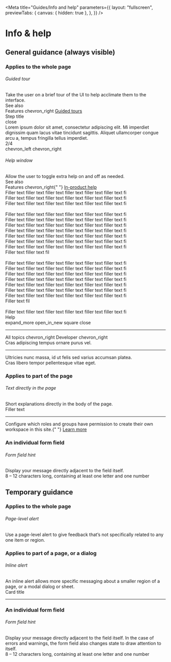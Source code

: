 <!-- info-and-help.stories.mdx -->


<Meta
  title="Guides/Info and help"
  parameters={{
    layout: "fullscreen",
    previewTabs: {
      canvas: { hidden: true },
    },
  }}
/>

<style>{`
  .item {
    display: flex;
    width: 100%;
  }
  .left {
    width: 30%;
  }
  .right {
    width: 70%;
  }
  .td-alert-container {
    width: 552px;
    margin-left: 64px;
  }
  .step-title {
    width: 304px;
    height: 208px;
    background-color: #B0BEC5;
    border-radius: 8px;
    color: var(--mdc-theme-text-primary-on-background);
    position: relative;
    display: flex;
    flex-direction: column;
    padding: 16px;
    margin-left: 180px;
    box-shadow: 0px 16px 24px rgba(0, 0, 0, 0.14), 0px 6px 30px rgba(0, 0, 0, 0.12), 0px 8px 10px rgba(0, 0, 0, 0.2);
  }
  .triangle {
    position: absolute;
    width: 24px;
    height: 24px;
    transform: rotate(45deg);
    left: -13px; 
    top: 104px;
    background-color: #B0BEC5;
    border-color: transparent transparent var(--mdc-theme-border) var(--mdc-theme-border);
  }
  .toolbar {
    display: flex;
    justify-content: space-between;
    padding: 16px;
  }
  .toolbar > div:first-of-type {
    font-family: var(--mdc-typography-subtitle2-font-family);
    font-size: var(--mdc-typography-subtitle2-font-size);
    font-weight: var(--mdc-typography-subtitle2-font-weight);
    line-height: var(--mdc-typography-subtitle2-line-height);
    color: var(--mdc-theme-text-primary-on-background);
  }
  .action-bar {
    display: flex;
    justify-content: space-between;
    margin-top: 16px;
  }
  .action-bar > div:first-of-type {
    font-family: var(--mdc-typography-body1-font-family);
    font-size: var(--mdc-typography-body1-font-size);
    font-weight: var(--mdc-typography-body1-font-weight);
    line-height: var(--mdc-typography-body1-line-height);
    color: var(--mdc-theme-text-secondary-on-background);
  }
  .chevron-space {
    margin-right: 16px;
  }
  .see-also {
    width: 272px;
    height: 40px;
    border-radius: 8px;
    background-color: var(--mdc-theme-surface-primary-highlight);
    padding: 16px;
    display: flex;
    flex-direction: column;
    justify-content: center;
    margin-top: 16px;
  }
  .see-also > div {
    font-family: var(--mdc-typography-caption-font-family);
    font-size: var(--mdc-typography-caption-font-size);
    font-weight: var(--mdc-typography-caption-font-weight);
    line-height: var(--mdc-typography-caption-line-height);
  }
  span {
    display: flex;
    align-items: center;
  }
  span > td-icon {
    font-size: 16px;
  }
  .help-window-bg {
    margin-left: 24px;
    width: 632px;
    height: 560px;
    border-radius: 8px;
    border: solid 1px var(--mdc-theme-border);
    position: relative;
  }
  .help-window {
    width: 360px;
    height: 544px;
    border: solid 1px var(--mdc-theme-border);
    border-bottom: none;
    background-color: var(--mdc-theme-surface);
    position: absolute;
    right: 16px;
    bottom: 0;
    border-radius: 8px;
    border-bottom-left-radius: 0;
    border-bottom-right-radius: 0;
    overflow: hidden;
  }
  .help-window-crumbs {
    font-size: 12px;
  }
  .help-window-title {
    font-family: var(--mdc-typography-headline5-font-family);
    font-size: var(--mdc-typography-headline5-font-size);
    font-weight: var(--mdc-typography-headline5-font-weight);
    line-height: var(--mdc-typography-headline5-line-height);
    color: var(--mdc-theme-text-primary-on-background);
    margin-bottom: 8px;
  }
  .photo {
    width: 328px;
    height: 213px;
    background-color: var(--mdc-theme-border);
    border-radius: 8px;
    margin: 16px auto;
  }
  .skeleton-text {
    color: var(--mdc-theme-border) !important;
    letter-spacing: 0 !important;
  }
  .icon-container {
    display: flex;
    gap: 16px;
  }
  #title {
    font-family: var(--mdc-typography-headline6-font-family);
    font-size: var(--mdc-typography-headline6-font-size);
    font-weight: var(--mdc-typography-headline6-font-weight);
    line-height: var(--mdc-typography-headline6-line-height);
    color: var(--mdc-theme-text-primary-on-background);
  }
  .sbdocs .sbdocs-hr {
    margin-top: 0px;
    padding-bottom: 0;
  }
  .card {
    margin-left: 64px;
    width: 552px;
    height: 200px;
    border-radius: 8px;
    border-bottom-left-radius: 0;
    border-bottom-right-radius: 0;
    border: solid 1px var(--mdc-theme-border);
    border-bottom: none;
    background: linear-gradient(to bottom, var(--mdc-theme-surface), var(--mdc-theme-background));
  }
  .card-content {
    padding: 16px;
  }
  td-textfield {
    margin-left: 60px;
    width: 560px;
  }
  .relative {
    position: relative;
  }
  .helper-text {
    position: absolute;
    bottom: -24px;
    left: 76px;
    font-family: var(--mdc-typography-caption-font-family);
    font-size: var(--mdc-typography-caption-font-size);
    font-weight: var(--mdc-typography-caption-font-weight);
    line-height: var(--mdc-typography-caption-line-height);
  }
  .helper-text-error {
    bottom: 16px;
    color: var(--mdc-theme-error);
  }
  .textfield-neutral {
    --mdc-text-field-outlined-hover-border-color: var(--mdc-theme-border);
    --mdc-text-field-fill-color: var(--mdc-theme-border);
    --mdc-text-field-idle-line-color: var(--mdc-theme-border);
    --mdc-text-field-hover-line-color: var(--mdc-theme-border);
    --mdc-text-field-outlined-idle-border-color: var(--mdc-theme-border);
    --mdc-text-field-focused-label-color: var(--mdc-theme-border);
    --mdc-theme-primary: var(--mdc-theme-text-secondary-on-background);
  }
  .textfield-error {
    --mdc-text-field-outlined-hover-border-color: var(--mdc-theme-error);
    --mdc-text-field-fill-color: var(--mdc-theme-error);
    --mdc-text-field-idle-line-color: var(--mdc-theme-error);
    --mdc-text-field-hover-line-color: var(--mdc-theme-error);
    --mdc-text-field-outlined-idle-border-color: var(--mdc-theme-error);
    --mdc-text-field-focused-label-color: var(--mdc-theme-error);
    --mdc-theme-primary: var(--mdc-theme-error);
    --mdc-text-field-label-ink-color: var(--mdc-theme-error);
    --mdc-notched-outline-stroke-width: 2px;
  }
  .no-padding {
    padding: 0 0 16px 0;
  }
  .top-margin {
    margin-top: 8px;
  }
`}</style>

# Info & help

## General guidance (always visible)

### Applies to the whole page

###### Guided tour

<div class="item">
  <div class="left">
    <div>
      Take the user on a brief tour of the UI to help acclimate them to the
      interface.
    </div>
    <div class="see-also">
      <div>See also</div>
      <span>
        Features <td-icon>chevron_right</td-icon>
        <a
          href="https://www.figma.com/file/tDTc1JQZByIK0Igi6p1uky/Guided-tours?node-id=0%3A1"
          target="_blank"
        >
          Guided tours
        </a>
      </span>
    </div>
  </div>
  <div class="step-title right">
    <div class="toolbar no-padding">
      <div>Step title</div>
      <div>
        <td-icon>close</td-icon>
      </div>
    </div>
    Lorem ipsum dolor sit amet, consectetur adipiscing elit. Mi imperdiet dignissim
    quam lacus vitae tincidunt sagittis. Aliquet ullamcorper congue arcu a, tempus
    fringilla tellus imperdiet.
    <div class="action-bar">
      <div>2/4</div>
      <div>
        <td-icon class="chevron-space">chevron_left</td-icon>
        <td-icon>chevron_right</td-icon>
      </div>
    </div>
    <div class="triangle"></div>
  </div>
</div>

###### Help window

<div class="item">
  <div class="left">
    <div>Allow the user to toggle extra help on and off as needed.</div>
    <div class="see-also">
      <div>See also</div>
      <span>
        Features <td-icon>chevron_right</td-icon>{" "}
        <a
          href="https://www.figma.com/file/z3w5qXeAISPmBr4IOLAJ38/In-product-help?node-id=0%3A1"
          target="_blank"
        >
          In-product help
        </a>
      </span>
    </div>
  </div>
  <div class="right">
    <div class="help-window-bg">
      <div class="skeleton-text">Filler text filler text filler text filler text filler text filler text fi</div>
      <div class="skeleton-text">Filler text filler text filler text filler text filler text filler text fi</div>
      <div class="skeleton-text">Filler text filler text filler text filler text filler text filler text fi</div>
      <br />
      <div class="skeleton-text">Filler text filler text filler text filler text filler text filler text fi</div>
      <div class="skeleton-text">Filler text filler text filler text filler text filler text filler text fi</div>
      <div class="skeleton-text">Filler text filler text filler text filler text filler text filler text fi</div>
      <div class="skeleton-text">Filler text filler text filler text filler text filler text filler text fi</div>
      <div class="skeleton-text">Filler text filler text filler text filler text filler text filler text fi</div>
      <div class="skeleton-text">Filler text filler text filler text filler text filler text filler text fi</div>
      <div class="skeleton-text">Filler text filler text filler text filler text filler text filler text fi</div>
      <div class="skeleton-text">Filler text filler text fil</div>
      <br />
      <div class="skeleton-text">Filler text filler text filler text filler text filler text filler text fi</div>
      <div class="skeleton-text">Filler text filler text filler text filler text filler text filler text fi</div>
      <div class="skeleton-text">Filler text filler text filler text filler text filler text filler text fi</div>
      <div class="skeleton-text">Filler text filler text filler text filler text filler text filler text fi</div>
      <div class="skeleton-text">Filler text filler text filler text filler text filler text filler text fi</div>
      <div class="skeleton-text">Filler text filler text filler text filler text filler text filler text fi</div>
      <div class="skeleton-text">Filler text filler text filler text filler text filler text filler text fi</div>
      <div class="skeleton-text">Filler text fil</div>
      <br />
      <div class="skeleton-text">Filler text filler text filler text filler text filler text filler text fi</div>
      <div class="help-window">
        <div class="toolbar">
          <div id="title">Help</div>
          <div class="icon-container">
            <td-icon>expand_more</td-icon>
            <td-icon>open_in_new</td-icon>
            <td-icon>square</td-icon>
            <td-icon>close</td-icon>
          </div>
        </div>
        <hr />
        <div class="card-content">
          <span class="help-window-crumbs">
            All topics <td-icon>chevron_right</td-icon> Developer
            <td-icon>chevron_right</td-icon>
          </span>
          <div class="help-window-title">
            Cras adipiscing tempus ornare purus vel.
          </div>
        </div>
        <hr />
        <div class="card-content">
          <div id="title" class="top-margin">
            Ultricies nunc massa, id ut felis sed varius accumsan platea.
          </div>
          <div class="photo"></div>
          <div>Cras libero tempor pellentesque vitae eget.</div>
        </div>
      </div>
    </div>

  </div>
</div>

### Applies to part of the page

###### Text directly in the page

<div class="item">
  <div class="left">Short explanations directly in the body of the page.</div>
  <div class="right">
    <div class="card">
      <div class="toolbar skeleton-text">Filler text</div>
      <hr />
      <div class="card-content">
        Configure which roles and groups have permission to create their own
        workspace in this site.{" "}
        <a
          href="https://www.teradata.com"
          target="_blank"
          class="anchor-resize"
        >
          Learn more
        </a>
      </div>
    </div>
  </div>
</div>

### An individual form field

###### Form field hint

<div class="item">
  <div class="left">
    Display your message directly adjacent to the field itself.
  </div>
  <div class="right relative">
    <td-textfield
      type="password"
      class="textfield-neutral"
      outlined
      value="aaaaaaaaaa"
      label="Password"
    ></td-textfield>
    <div class="helper-text">
      8 – 12 characters long, containing at least one letter and one number
    </div>
  </div>
</div>

## Temporary guidance

### Applies to the whole page

###### Page-level alert

<div class="item">
  <div class="left">
    Use a page-level alert to give feedback that’s not specifically related to
    any one item or region.
  </div>
  <div class="right td-alert-container">
    <td-alert
      titleText="Alert title"
      descriptionText="Alert description"
      state="caution"
      icon="warning"
    >
      <td-icon-button slot="action-items" icon="close"></td-icon-button>
    </td-alert>
  </div>
</div>

### Applies to part of a page, or a dialog

###### Inline alert

<div class="item">
  <div class="left">
    An inline alert allows more specific messaging about a smaller region of a
    page, or a modal dialog or sheet.
  </div>
  <div class="right">
    <div class="card">
      <div id="title" class="toolbar">
        Card title
      </div>
      <hr />
      <div>
        <td-alert
          titleText="Alert title"
          descriptionText="Alert description"
          state="caution"
          icon="warning"
          inline
        >
          <td-icon-button slot="action-items" icon="close"></td-icon-button>
        </td-alert>
      </div>
    </div>
  </div>
</div>

### An individual form field

###### Form field hint

<div class="item">
  <div class="left">
    Display your message directly adjacent to the field itself. In the case of
    errors and warnings, the form field also changes state to draw attention to
    itself.
  </div>
  <div class="right relative">
    <td-textfield
      type="password"
      class="textfield-error"
      outlined
      value="aaaaaaaaaa"
      label="Password"
    ></td-textfield>
    <div class="helper-text helper-text-error">
      8 – 12 characters long, containing at least one letter and one number
    </div>
  </div>
</div>
